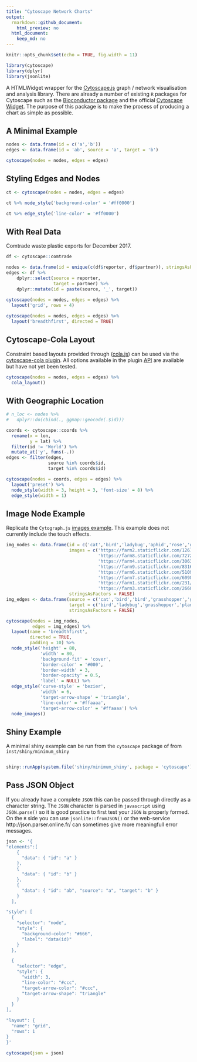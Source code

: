```yaml
---
title: "Cytoscape Network Charts"
output:
  rmarkdown::github_document:
    html_preview: no
  html_document:
    keep_md: no
---
```


```r
knitr::opts_chunk$set(echo = TRUE, fig.width = 11)

library(cytoscape)
library(dplyr)
library(jsonlite)

```

A HTMLWidget wrapper for the [Cytoscape.js](http://js.cytoscape.org/) graph / network visualisation and analysis library. There are already a number of existing `R` packages for Cytoscape such as the [Bioconductor package](https://bioconductor.org/packages/release/bioc/html/RCy3.html) and the official [Cytoscape Widget](https://github.com/cytoscape/r-cytoscape.js). The purpose of this package is to make the process of producing a chart as simple as possible. 

## A Minimal Example


```r

nodes <- data.frame(id = c('a','b'))
edges <- data.frame(id = 'ab', source = 'a', target = 'b')

cytoscape(nodes = nodes, edges = edges) 

```


## Styling Edges and Nodes

```r

ct <- cytoscape(nodes = nodes, edges = edges)

ct %>% node_style('background-color' = '#ff0000')

```


```r

ct %>% edge_style('line-color' = '#ff0000')

```


## With Real Data

Comtrade waste plastic exports for December 2017.

```r


df <- cytoscape::comtrade

nodes <- data.frame(id = unique(c(df$reporter, df$partner)), stringsAsFactors = FALSE)
edges <- df %>%
    dplyr::select(source = reporter,
                  target = partner) %>%
    dplyr::mutate(id = paste(source, '_', target))
           
cytoscape(nodes = nodes, edges = edges) %>% 
  layout('grid', rows = 4)

cytoscape(nodes = nodes, edges = edges) %>% 
  layout('breadthfirst', directed = TRUE)


```

## Cytoscape-Cola Layout

Constraint based layouts provided through ([cola.js](http://ialab.it.monash.edu/webcola/)) can be used via the [cytoscape-cola plugin](https://github.com/cytoscape/cytoscape.js-cola). All options available in the plugin [API](https://github.com/cytoscape/cytoscape.js-cola#api) are available but have not yet been tested.


```r

cytoscape(nodes = nodes, edges = edges) %>% 
  cola_layout()


```



## With Geographic Location

```r

# n_loc <- nodes %>%
#   dplyr::do(cbind(., ggmap::geocode(.$id)))

coords <- cytoscape::coords %>%
  rename(x = lon,
         y = lat) %>%
  filter(id != 'World') %>%
  mutate_at('y', funs(-.))
edges <- filter(edges, 
                source %in% coords$id,
                target %in% coords$id)

cytoscape(nodes = coords, edges = edges) %>% 
  layout('preset') %>%
  node_style(width = 3, height = 3, 'font-size' = 8) %>%
  edge_style(width = 1)

```


## Image Node Example

Replicate the `Cytograph.js` [images example](http://js.cytoscape.org/demos/images-breadthfirst-layout/). This example does not currently include the touch effects.

```r

img_nodes <- data.frame(id = c('cat','bird','ladybug','aphid','rose','grasshopper','plant','wheat'),
                        images = c('https://farm2.staticflickr.com/1261/1413379559_412a540d29_b.jpg',
                                   'https://farm8.staticflickr.com/7272/7633179468_3e19e45a0c_b.jpg',
                                   'https://farm4.staticflickr.com/3063/2751740612_af11fb090b_b.jpg',
                                   'https://farm9.staticflickr.com/8316/8003798443_32d01257c8_b.jpg',
                                   'https://farm6.staticflickr.com/5109/5817854163_eaccd688f5_b.jpg',
                                   'https://farm7.staticflickr.com/6098/6224655456_f4c3c98589_b.jpg',
                                   'https://farm1.staticflickr.com/231/524893064_f49a4d1d10_z.jpg',
                                   'https://farm3.staticflickr.com/2660/3715569167_7e978e8319_b.jpg'),
                        stringsAsFactors = FALSE)
img_edges <- data.frame(source = c('cat','bird','bird','grasshopper','grasshopper','ladybug','aphid'),
                        target = c('bird','ladybug','grasshopper','plant','wheat','aphid','rose'),
                        stringsAsFactors = FALSE)

cytoscape(nodes = img_nodes,
          edges = img_edges) %>%
  layout(name = 'breadthfirst',
         directed = TRUE,
         padding = 10) %>%
  node_style('height' = 80,
             'width' = 80,
             'background-fit' = 'cover',
             'border-color' = '#000',
             'border-width' = 3,
             'border-opacity' = 0.5,
             'label' = NULL) %>%
  edge_style('curve-style' = 'bezier',
             'width' = 6,
             'target-arrow-shape' = 'triangle',
             'line-color' = '#ffaaaa',
             'target-arrow-color' = '#ffaaaa') %>%
  node_images()


```


## Shiny Example

A minimal shiny example can be run from the `cytoscape` package of from `inst/shiny/minimum_shiny`

```r

shiny::runApp(system.file('shiny/minimum_shiny', package = 'cytoscape'))

```

## Pass JSON Object

If you already have a complete `JSON` this can be passed through directly as a character string. The `JSON` character is parsed in `javascript` using `JSON.parse()` so it is good practice to first test your `JSON` is properly formed. On the `R` side you can use `jsonlite::fromJSON()` or the web-service http://json.parser.online.fr/ can sometimes give more meaningfull error messages.

```r

json <- '{
"elements":[
    {
      "data": { "id": "a" } 
    },
    {
      "data": { "id": "b" }
    },
    {
      "data": { "id": "ab", "source": "a", "target": "b" }
    }
  ],

"style": [ 
  {
    "selector": "node",
    "style": {
      "background-color": "#666",
      "label": "data(id)"
    }
  },

  {
    "selector": "edge",
    "style": {
      "width": 3,
      "line-color": "#ccc",
      "target-arrow-color": "#ccc",
      "target-arrow-shape": "triangle"
    }
  }
],

"layout": {
  "name": "grid",
  "rows": 1
}
}'

cytoscape(json = json)

```
